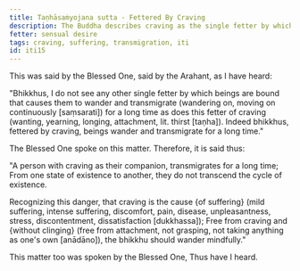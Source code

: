 ```yaml
---
title: Taṇhāsaṁyojana sutta - Fettered By Craving
description: The Buddha describes craving as the single fetter by which beings are bound that causes them to wander and transmigrate for a long time.
fetter: sensual desire
tags: craving, suffering, transmigration, iti
id: iti15
---
```


This was said by the Blessed One, said by the Arahant, as I have heard:

"Bhikkhus, I do not see any other single fetter by which beings are bound that causes them to wander and transmigrate (wandering on, moving on continuously [saṃsarati]) for a long time as does this fetter of craving (wanting, yearning, longing, attachment, lit. thirst [taṇha]). Indeed bhikkhus, fettered by craving, beings wander and transmigrate for a long time."

The Blessed One spoke on this matter. Therefore, it is said thus:

"A person with craving as their companion,
transmigrates for a long time;
From one state of existence to another,
they do not transcend the cycle of existence.

Recognizing this danger,
that craving is the cause \{of suffering} (mild suffering, intense suffering, discomfort, pain, disease, unpleasantness, stress, discontentment, dissatisfaction [dukkhassa]);
Free from craving and \{without clinging} (free from attachment, not grasping, not taking anything as one's own [anādāno]),
the bhikkhu should wander mindfully."

This matter too was spoken by the Blessed One, Thus have I heard.